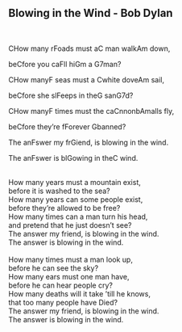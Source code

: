 ## Blowing in the Wind - Bob Dylan
\
<p class='song show-chords'><span class='chord'>C</span>How many r<span class='chord'>F</span>oads must a<span class='chord'>C</span> man walk<span class='chord'>Am</span> down, </p>
<p class='song show-chords'>be<span class='chord'>C</span>fore you ca<span class='chord'>F</span>ll hi<span class='chord'>G</span>m a <span class='chord'>G7</span>man?</p>
<p class='song show-chords'><span class='chord'>C</span>How many<span class='chord'>F</span> seas must a <span class='chord'>C</span>white dove<span class='chord'>Am</span> sail, </p>
<p class='song show-chords'>be<span class='chord'>C</span>fore she sl<span class='chord'>F</span>eeps in the<span class='chord'>G</span> san<span class='chord'>G7</span>d?</p>
<p class='song show-chords'><span class='chord'>C</span>How many<span class='chord'>F</span> times must the ca<span class='chord'>C</span>nnonb<span class='chord'>Am</span>alls fly, </p>
<p class='song show-chords'>be<span class='chord'>C</span>fore they're f<span class='chord'>F</span>orever <span class='chord'>G</span>banned?</p>
<p class='song show-chords'>The an<span class='chord'>F</span>swer my fr<span class='chord'>G</span>iend, is blowing in the wind.</p>
<p class='song show-chords'>The an<span class='chord'>F</span>swer is bl<span class='chord'>G</span>owing in the<span class='chord'>C</span> wind.</p>
\
How many years must a mountain exist, \
before it is washed to the sea?\
How many years can some people exist, \
before they're allowed to be free? \
How many times can a man turn his head, \
and pretend that he just doesn't see?\
The answer my friend, is blowing in the wind.\
The answer is blowing in the wind.\
\
How many times must a man look up, \
before he can see the sky?\
How many ears must one man have, \
before he can hear people cry?\
How many deaths will it take 'till he knows, \
that too many people have Died?\
The answer my friend, is blowing in the wind.\
The answer is blowing in the wind.\
\
\
